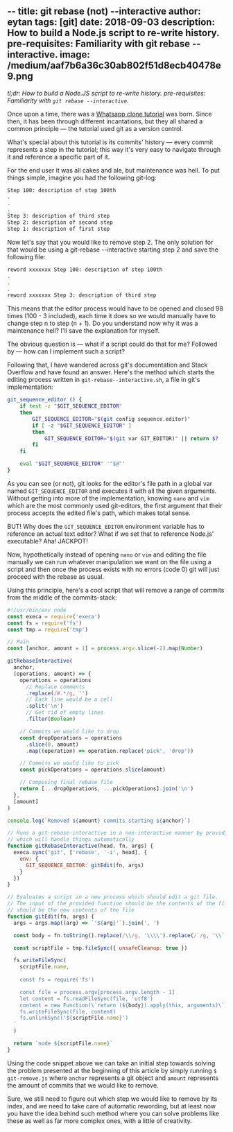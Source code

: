 --
title: git rebase (not) --interactive
author: eytan
tags: [git]
date: 2018-09-03
description: How to build a Node.js script to re-write history. pre-requisites: Familiarity with git rebase --interactive.
image: /medium/aaf7b6a36c30ab802f51d8ecb40478e9.png
---


<Article />

_tl;dr: How to build a Node.JS script to re-write history. pre-requisites: Familiarity with `git rebase --interactive`._

Once upon a time, there was a [Whatsapp clone tutorial](https://github.com/Urigo/whatsapp-textrepo-angularcli-express) was born. Since then, it has been through different incantations, but they all shared a common principle — the tutorial used git as a version control.

What's special about this tutorial is its commits' history — every commit represents a step in the tutorial; this way it's very easy to navigate through it and reference a specific part of it.

For the end user it was all cakes and ale, but maintenance was hell. To put things simple, imagine you had the following git-log:

```sh
Step 100: description of step 100th
.
.
.
Step 3: description of third step
Step 2: description of second step
Step 1: description of first step
```

Now let's say that you would like to remove step 2. The only solution for that would be using a git-rebase --interactive starting step 2 and save the following file:

```sh
reword xxxxxxx Step 100: description of step 100th
.
.
.
reword xxxxxxx Step 3: description of third step
```

This means that the editor process would have to be opened and closed 98 times (100 - 3 included), each time it does so we would manually have to change step n to step (n + 1). Do you understand now why it was a maintenance hell? I'll save the explanation for myself.

The obvious question is — what if a script could do that for me? Followed by — how can I implement such a script?

Following that, I have wandered across git's documentation and Stack Overflow and have found an answer. Here's the method which starts the editing process written in `git-rebase--interactive.sh`, a file in git's implementation:

```sh
git_sequence_editor () {
	if test -z "$GIT_SEQUENCE_EDITOR"
	then
		GIT_SEQUENCE_EDITOR="$(git config sequence.editor)"
		if [ -z "$GIT_SEQUENCE_EDITOR" ]
		then
			GIT_SEQUENCE_EDITOR="$(git var GIT_EDITOR)" || return $?
		fi
	fi

	eval "$GIT_SEQUENCE_EDITOR" '"$@"'
}
```

As you can see (or not), git looks for the editor's file path in a global var named `GIT_SEQUENCE_EDITOR` and executes it with all the given arguments. Without getting into more of the implementation, knowing `nano` and `vim` which are the most commonly used git-editors, the first argument that their process accepts the edited file's path, which makes total sense.

BUT! Why does the `GIT_SEQUENCE_EDITOR` environment variable has to reference an actual text editor? What if we set that to reference Node.js' executable? Aha! JACKPOT!

Now, hypothetically instead of opening `nano` or `vim` and editing the file manually we can run whatever manipulation we want on the file using a script and then once the process exists with no errors (code 0) git will just proceed with the rebase as usual.

Using this principle, here's a cool script that will remove a range of commits from the middle of the commits-stack:

```javascript
#!/usr/bin/env node
const execa = require('execa')
const fs = require('fs')
const tmp = require('tmp')

// Main
const [anchor, amount = 1] = process.argv.slice(-2).map(Number)

gitRebaseInteractive(
  anchor,
  (operations, amount) => {
    operations = operations
      // Replace comments
      .replace(/#.*/g, '')
      // Each line would be a cell
      .split('\n')
      // Get rid of empty lines
      .filter(Boolean)

    // Commits we would like to drop
    const dropOperations = operations
      .slice(0, amount)
      .map((operation) => operation.replace('pick', 'drop'))

    // Commits we would like to pick
    const pickOperations = operations.slice(amount)

    // Composing final rebase file
    return [...dropOperations, ...pickOperations].join('\n')
  },
  [amount]
)

console.log(`Removed ${amount} commits starting ${anchor}`)

// Runs a git-rebase-interactive in a non-interactive manner by providing a script
// which will handle things automatically
function gitRebaseInteractive(head, fn, args) {
  execa.sync('git', ['rebase', '-i', head], {
    env: {
      GIT_SEQUENCE_EDITOR: gitEdit(fn, args)
    }
  })
}

// Evaluates a script in a new process which should edit a git file.
// The input of the provided function should be the contents of the file and the output
// should be the new contents of the file
function gitEdit(fn, args) {
  args = args.map((arg) => `'${arg}'`).join(', ')

  const body = fn.toString().replace(/\\/g, '\\\\').replace(/`/g, '\\`')

  const scriptFile = tmp.fileSync({ unsafeCleanup: true })

  fs.writeFileSync(
    scriptFile.name,
    `
    const fs = require('fs')

    const file = process.argv[process.argv.length - 1]
    let content = fs.readFileSync(file, 'utf8')
    content = new Function(\`return (${body}).apply(this, arguments)\`)(content, ${args})
    fs.writeFileSync(file, content)
    fs.unlinkSync('${scriptFile.name}')
  `
  )

  return `node ${scriptFile.name}`
}
```

Using the code snippet above we can take an initial step towards solving the problem presented at the beginning of this article by simply running `$ git-remove.js` where `anchor` represents a git object and `amount` represents the amount of commits that we would like to remove.

Sure, we still need to figure out which step we would like to remove by its index, and we need to take care of automatic rewording, but at least now you have the idea behind such method where you can solve problems like these as well as far more complex ones, with a little of creativity.
